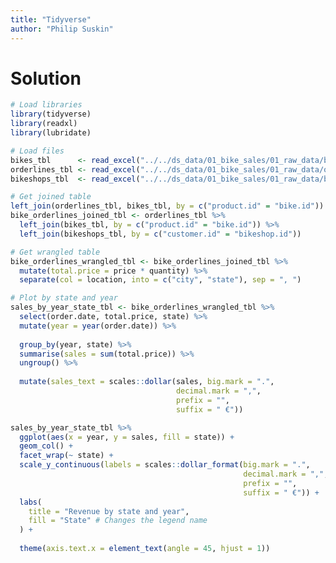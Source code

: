 ---
title: "Tidyverse"
author: "Philip Suskin"
---

# Solution

```{r plot, fig.width=10, fig.height=7}

# Load libraries
library(tidyverse)
library(readxl)
library(lubridate)

# Load files
bikes_tbl      <- read_excel("../../ds_data/01_bike_sales/01_raw_data/bikes.xlsx")
orderlines_tbl <- read_excel("../../ds_data/01_bike_sales/01_raw_data/orderlines.xlsx")
bikeshops_tbl  <- read_excel("../../ds_data/01_bike_sales/01_raw_data/bikeshops.xlsx")

# Get joined table
left_join(orderlines_tbl, bikes_tbl, by = c("product.id" = "bike.id"))
bike_orderlines_joined_tbl <- orderlines_tbl %>%
  left_join(bikes_tbl, by = c("product.id" = "bike.id")) %>%
  left_join(bikeshops_tbl, by = c("customer.id" = "bikeshop.id"))

# Get wrangled table
bike_orderlines_wrangled_tbl <- bike_orderlines_joined_tbl %>%
  mutate(total.price = price * quantity) %>%
  separate(col = location, into = c("city", "state"), sep = ", ")

# Plot by state and year
sales_by_year_state_tbl <- bike_orderlines_wrangled_tbl %>%
  select(order.date, total.price, state) %>%
  mutate(year = year(order.date)) %>%
  
  group_by(year, state) %>%
  summarise(sales = sum(total.price)) %>%
  ungroup() %>%
  
  mutate(sales_text = scales::dollar(sales, big.mark = ".", 
                                     decimal.mark = ",", 
                                     prefix = "", 
                                     suffix = " €"))

sales_by_year_state_tbl %>%
  ggplot(aes(x = year, y = sales, fill = state)) +
  geom_col() +
  facet_wrap(~ state) +
  scale_y_continuous(labels = scales::dollar_format(big.mark = ".", 
                                                    decimal.mark = ",", 
                                                    prefix = "", 
                                                    suffix = " €")) +
  labs(
    title = "Revenue by state and year",
    fill = "State" # Changes the legend name
  ) +
  
  theme(axis.text.x = element_text(angle = 45, hjust = 1))

```